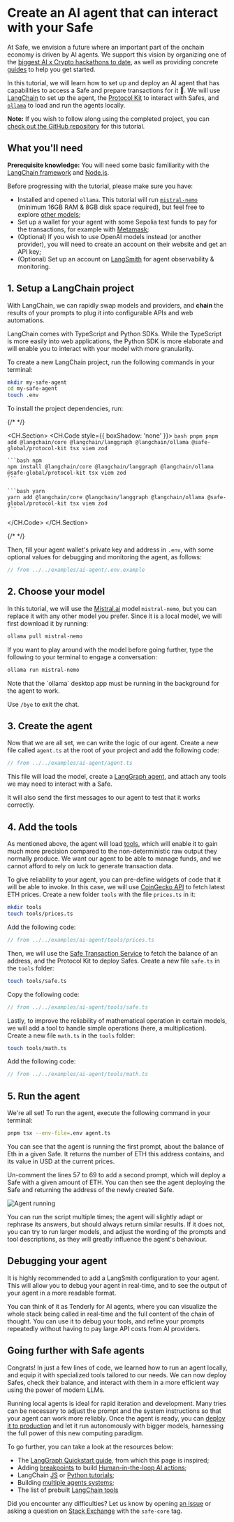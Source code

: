 
# Create an AI agent that can interact with your Safe

At Safe, we envision a future where an important part of the onchain economy is driven by AI agents. We support this vision by organizing one of the [biggest AI x Crypto hackathons to date](https://agentathon.ai), as well as providing concrete [guides](./ai-agent-quickstarts/introduction) to help you get started.

In this tutorial, we will learn how to set up and deploy an AI agent that has capabilities to access a Safe and prepare transactions for it 🤖. We will use [LangChain](https://www.langchain.com/agents) to set up the agent, the [Protocol Kit](../sdk/protocol-kit.mdx) to interact with Safes, and [`ollama`](https://ollama.com/) to load and run the agents locally.

**Note:** If you wish to follow along using the completed project, you can [check out the GitHub repository](https://github.com/5afe/safe-ai-agent-tutorial) for this tutorial.

## **What you'll need**

**Prerequisite knowledge:** You will need some basic familiarity with the [LangChain framework](https://www.langchain.com/langchain) and [Node.js](https://nodejs.org/en).

Before progressing with the tutorial, please make sure you have:

- Installed and opened `ollama`. This tutorial will run [`mistral-nemo`](https://ollama.com/library/mistral-nemo) (minimum 16GB RAM & 8GB disk space required), but feel free to explore [other models](https://ollama.com/library);
- Set up a wallet for your agent with some Sepolia test funds to pay for the transactions, for example with [Metamask](https://metamask.io/);
- (Optional) If you wish to use OpenAI models instead (or another provider), you will need to create an account on their website and get an API key;
- (Optional) Set up an account on [LangSmith](https://smith.langchain.com/) for agent observability & monitoring.

## 1. Setup a LangChain project

With LangChain, we can rapidly swap models and providers, and **chain** the results of your prompts to plug it into configurable APIs and web automations.

LangChain comes with TypeScript and Python SDKs. While the TypeScript is more easily into web applications, the Python SDK is more elaborate and will enable you to interact with your model with more granularity.

To create a new LangChain project, run the following commands in your terminal:

```bash
mkdir my-safe-agent
cd my-safe-agent
touch .env
```

To install the project dependencies, run:

{/* <!-- vale off --> */}

<CH.Section>
  <CH.Code style={{ boxShadow: 'none' }}>
    ```bash pnpm
    pnpm add @langchain/core @langchain/langgraph @langchain/ollama @safe-global/protocol-kit tsx viem zod
    ```

    ```bash npm
    npm install @langchain/core @langchain/langgraph @langchain/ollama @safe-global/protocol-kit tsx viem zod
    ```

    ```bash yarn
    yarn add @langchain/core @langchain/langgraph @langchain/ollama @safe-global/protocol-kit tsx viem zod
    ```

  </CH.Code>
</CH.Section>

{/* <!-- vale on --> */}

Then, fill your agent wallet's private key and address in `.env`, with some optional values for debugging and monitoring the agent, as follows:

```typescript
// from ../../examples/ai-agent/.env.example
```

## 2. Choose your model

In this tutorial, we will use the [Mistral.ai](https://mistral.ai) model `mistral-nemo`, but you can replace it with any other model you prefer. Since it is a local model, we will first download it by running:

```bash
ollama pull mistral-nemo
```

If you want to play around with the model before going further, type the following to your terminal to engage a conversation:

```bash
ollama run mistral-nemo
```

<Callout type="info" emoji="💡">
  Note that the `ollama` desktop app must be running in the background for the agent to work.
</Callout>

Use `/bye` to exit the chat.

## 3. Create the agent

Now that we are all set, we can write the logic of our agent. Create a new file called `agent.ts` at the root of your project and add the following code:

```typescript
// from ../../examples/ai-agent/agent.ts
```

This file will load the model, create a [LangGraph agent](https://langchain-ai.github.io/langgraphjs/concepts/agentic_concepts/), and attach any tools we may need to interact with a Safe.

It will also send the first messages to our agent to test that it works correctly.

## 4. Add the tools

As mentioned above, the agent will load [tools](https://js.langchain.com/docs/integrations/tools/), which will enable it to gain much more precision compared to the non-deterministic raw output they normally produce. We want our agent to be able to manage funds, and we cannot afford to rely on luck to generate transaction data. 

To give reliability to your agent, you can pre-define widgets of code that it will be able to invoke. In this case, we will use [CoinGecko API](https://coingecko.com) to fetch latest ETH prices. Create a new folder `tools` with the file `prices.ts` in it:

```bash
mkdir tools
touch tools/prices.ts
```

Add the following code:

```typescript
// from ../../examples/ai-agent/tools/prices.ts
```

Then, we will use the [Safe Transaction Service](https://docs.safe.global/core-api/transaction-service-overview) to fetch the balance of an address, and the Protocol Kit to deploy Safes. Create a new file `safe.ts` in the `tools` folder:

```bash
touch tools/safe.ts
```

Copy the following code:

```typescript
// from ../../examples/ai-agent/tools/safe.ts
```

Lastly, to improve the reliability of mathematical operation in certain models, we will add a tool to handle simple operations (here, a multiplication). Create a new file `math.ts` in the `tools` folder:

```bash
touch tools/math.ts
```

Add the following code:

```typescript
// from ../../examples/ai-agent/tools/math.ts
```

## 5. Run the agent

We're all set! To run the agent, execute the following command in your terminal:

```bash
pnpm tsx --env-file=.env agent.ts
```

You can see that the agent is running the first prompt, about the balance of Eth in a given Safe. It returns the number of ETH this address contains, and its value in USD at the current prices.

Un-comment the lines 57 to 69 to add a second prompt, which will deploy a Safe with a given amount of ETH. You can then see the agent deploying the Safe and returning the address of the newly created Safe.

![Agent running](../../assets/ai-agent-setup.png)

You can run the script multiple times; the agent will slightly adapt or rephrase its answers, but should always return similar results. If it does not, you can try to run larger models, and adjust the wording of the prompts and tool descriptions, as they will greatly influence the agent's behaviour.

## Debugging your agent

It is highly recommended to add a LangSmith configuration to your agent. This will allow you to debug your agent in real-time, and to see the output of your agent in a more readable format.

You can think of it as Tenderly for AI agents, where you can visualize the whole stack being called in real-time and the full content of the chain of thought. You can use it to debug your tools, and refine your prompts repeatedly without having to pay large API costs from AI providers.

## Going further with Safe agents

Congrats! In just a few lines of code, we learned how to run an agent locally, and equip it with specialized tools tailored to our needs. We can now deploy Safes, check their balance, and interact with them in a more efficient way using the power of modern LLMs.

Running local agents is ideal for rapid iteration and development. Many tries can be necessary to adjust the prompt and the system instructions so that your agent can work more reliably. Once the agent is ready, you can [deploy it to production](https://langchain-ai.github.io/langgraphjs/tutorials/deployment/#deployment-options) and let it run autonomously with bigger models, harnessing the full power of this new computing paradigm.

To go further, you can take a look at the resources below:
- The [LangGraph Quickstart guide](https://langchain-ai.github.io/langgraphjs/tutorials/quickstart/), from which this page is inspired;
- Adding [breakpoints](https://langchain-ai.github.io/langgraphjs/how-tos/breakpoints/) to build [Human-in-the-loop AI actions](https://docs.safe.global/home/ai-agent-quickstarts/human-approval);
- LangChain [JS](https://js.langchain.com/docs/tutorials/) or [Python tutorials](https://python.langchain.com/tutorials/);
- Building [multiple agents systems](https://langchain-ai.github.io/langgraphjs/tutorials/multi_agent/multi_agent_collaboration/);
- The list of prebuilt [LangChain tools](https://js.langchain.com/docs/integrations/tools/)

Did you encounter any difficulties? Let us know by opening [an issue](https://github.com/5afe/safe-ai-agent-tutorial/issues/new) or asking a question on [Stack Exchange](https://ethereum.stackexchange.com/questions/tagged/safe-core) with the `safe-core` tag.
